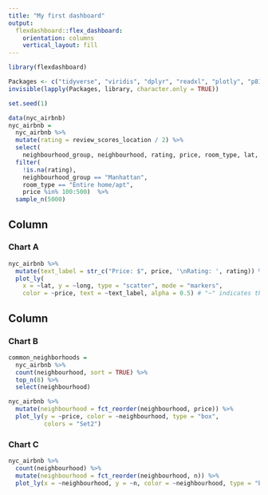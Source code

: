 ```yaml
---
title: "My first dashboard"
output: 
  flexdashboard::flex_dashboard:
    orientation: columns
    vertical_layout: fill
---
```


```r
library(flexdashboard)

Packages <- c("tidyverse", "viridis", "dplyr", "readxl", "plotly", "p8105.datasets")
invisible(lapply(Packages, library, character.only = TRUE))

set.seed(1)

data(nyc_airbnb)
nyc_airbnb = 
  nyc_airbnb %>% 
  mutate(rating = review_scores_location / 2) %>%
  select(
    neighbourhood_group, neighbourhood, rating, price, room_type, lat, long) %>%
  filter(
    !is.na(rating), 
    neighbourhood_group == "Manhattan",
    room_type == "Entire home/apt",
    price %in% 100:500)  %>% 
  sample_n(5000)

```

Column {data-width=650}
-----------------------------------------------------------------------

### Chart A

```r

nyc_airbnb %>%
  mutate(text_label = str_c("Price: $", price, '\nRating: ', rating)) %>%  # concatenate stuff into the texts
  plot_ly(
    x = ~lat, y = ~long, type = "scatter", mode = "markers",
    color = ~price, text = ~text_label, alpha = 0.5) # "~" indicates the "variable" you need for plotly

```

Column {data-width=350}
-----------------------------------------------------------------------

### Chart B

```r

common_neighborhoods =
  nyc_airbnb %>% 
  count(neighbourhood, sort = TRUE) %>% 
  top_n(8) %>% 
  select(neighbourhood)

nyc_airbnb %>% 
  mutate(neighbourhood = fct_reorder(neighbourhood, price)) %>% 
  plot_ly(y = ~price, color = ~neighbourhood, type = "box",
          colors = "Set2")

```

### Chart C

```r

nyc_airbnb %>% 
  count(neighbourhood) %>% 
  mutate(neighbourhood = fct_reorder(neighbourhood, n)) %>% 
  plot_ly(x = ~neighbourhood, y = ~n, color = ~neighbourhood, type = "bar")

```

